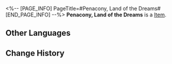 <%-- [PAGE_INFO]
PageTitle=#Penacony, Land of the Dreams#
[END_PAGE_INFO] --%>
{{Item Infobox
|id          = 83122
|image       = Item Penacony Land of the Dreams.png
|type        = 
|invCategory = 
|rarity      = 3
|effect      = 
|description = 
}}
'''Penacony, Land of the Dreams''' is a [[Item]].

==Other Languages==
{{Other Languages
|en   = Penacony, Land of the Dreams
|zhs  = 梦想之地匹诺康尼
|zht  = 夢想之地匹諾康尼
|ja   = 夢の地ピノコニー
|ko   = 꿈의 땅 페나코니
|es   = Colonipenal, la tierra de los sueños
|fr   = Penacony, terre des rêves
|ru   = Земля грёз Пенакония
|th   = Penacony, Land of the Dreams
|vi   = Penacony, Vùng Đất Của Những Giấc Mơ
|de   = Penacony, Land der Träume
|id   = Penacony, Land of the Dreams
|pt   = Penacony, Terra dos Sonhos
}}

==Change History==
{{Change History|1.5}}